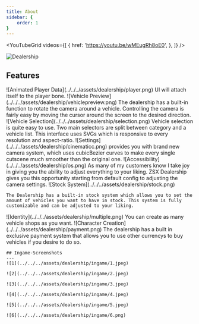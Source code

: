 ```yaml
---
title: About
sidebar: {
    order: 1
}
---
```




 <YouTubeGrid
	videos={[
		{
			href: 'https://youtu.be/wMEugRh8oE0',
		},
	]}
/>
<CardGrid>
  <LinkCard title="Tebex Store" icon="open-book" href="https://zsx-development.tebex.io/package/6088051">
  </LinkCard>
  <LinkCard title="CFX forum post" icon="information" href="https://forum.cfx.re/t/zsx-dealership-fivem-vehicle-shop-with-cinematic-camera-system/5167167">
  </LinkCard>
</CardGrid>

![Dealership](../../../assets/dealership/fullimg.jpeg)

## Features

 <CardGrid>
  <Card title="Animated Player Data" icon="open-book">
    ![Animated Player Data](../../../assets/dealership/player.png)
    UI will attach itself to the player bone.
  </Card>
  <Card title="Vehicle Preview" icon="information">
     ![Vehicle Preview](../../../assets/dealership/vehiclepreview.png)
     The dealership has a built-in function to rotate the camera around a vehicle. Controlling the camera is fairly easy by moving the cursor around the screen to the desired direction.
  </Card>
   <Card title="Vehicle Selection" icon="setting">
    ![Vehicle Selection](../../../assets/dealership/selection.png)
    Vehicle selection is quite easy to use. Two main selectors are split between category and a vehicle list. This interface uses SVGs which is responsive to every resolution and aspect-ratio.
  </Card>
     <Card title="Cinematic Camera" icon="setting">
    ![Settings](../../../assets/dealership/cinematicc.png)
    provides you with brand new camera system, which uses cubicBezier curves to make every single cutscene much smoother than the original one.
  </Card>
   <Card title="Accessibility" icon="information">
   ![Accessibility](../../../assets/dealership/os.png)
   As many of my customers know I take joy in giving you the ability to adjust everything to your liking. ZSX Dealership gives you this opportunity starting from default config to adjusting the camera settings.
  </Card>
   <Card title="Stock System" icon="information">
    ![Stock System](../../../assets/dealership/stock.png)

    The Dealership has a built-in stock system which allows you to set the amount of vehicles you want to have in stock. This system is fully customizable and can be adjusted to your liking.
  </Card>
    <Card title="Multiple Dealerships" icon="information">
    ![Identity](../../../assets/dealership/multiple.png)
    You can create as many vehicle shops as you want.
  </Card>
    <Card title="Exclusive Pay" icon="information">
    ![Character Creation](../../../assets/dealership/payment.png)
    The dealership has a built in exclusive payment system that allows you to use other currencys to buy vehicles if you desire to do so.
    </Card>

    
    ## Ingame-Screenshots
    ---
    ![1](../../../assets/dealership/ingame/1.jpeg)

    ![2](../../../assets/dealership/ingame/2.jpeg)

    ![3](../../../assets/dealership/ingame/3.jpeg)

    ![4](../../../assets/dealership/ingame/4.jpeg)

    ![5](../../../assets/dealership/ingame/5.jpeg)

    ![6](../../../assets/dealership/ingame/6.png)
</CardGrid> 
